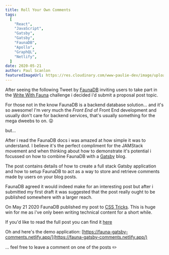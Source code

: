 ```yaml
---
title: Roll Your Own Comments
tags:
  [
    "React",
    "JavaScript",
    "Gatsby",
    "Gatsby",
    "FaunaDB",
    "Apollo",
    "GraphQL",
    "Netlify",
  ]
date: 2020-05-21
author: Paul Scanlon
featuredImageUrl: https://res.cloudinary.com/www-paulie-dev/image/upload/v1595915586/paulie.dev/2020/05/roll-your-own-comments_znplo2.jpg
---
```


After seeing the following Tweet by [FaunaDB](https://fauna.com/) inviting users to take part in the [Write With Fauna](https://fauna.com/blog/write-with-fauna-calling-all-jamstack-enthusiasts) challenge i decided i'd submit a proposal post topic.

<Tweet tweetLink="fauna/status/1247796436277719041" />

For those not in the know FaunaDB is a backend database solution... and it's so awesome!
I'm very much the _Front End_ of Front End development and usually don't care for backend services, that's usually something for the mega dweebs to on. 😲

but...

After i read the FaunaDB docs i was amazed at how simple it was to understand. I believe it's the perfect compliment for the JAMStack movement and when thinking about how to demonstrate it's potential i focussed on how to combine FaunaDB with a [Gatsby](https://www.gatsbyjs.org/) blog.

The post contains details of how to create a full stack Gatsby application and how to setup FaunaDB to act as a way to store and retrieve comments made by users on your blog posts.

FaunaDB agreed it would indeed make for an interesting post but after i submitted my first draft it was suggested that the post really ought to be published somewhere with a larger reach.

On May 21 2020 FaunaDB published my post to [CSS Tricks](https://css-tricks.com/roll-your-own-comments-with-gatsby-and-faunadb/). This is huge win for me as i've only been writing technical content for a short while.

If you'd like to read the full post you can find it [here](https://css-tricks.com/roll-your-own-comments-with-gatsby-and-faunadb/)

Oh and here's the demo application: [https://fauna-gatsby-comments.netlify.app/](https://fauna-gatsby-comments.netlify.app/)

... feel free to leave a comment on one of the posts ✏️
